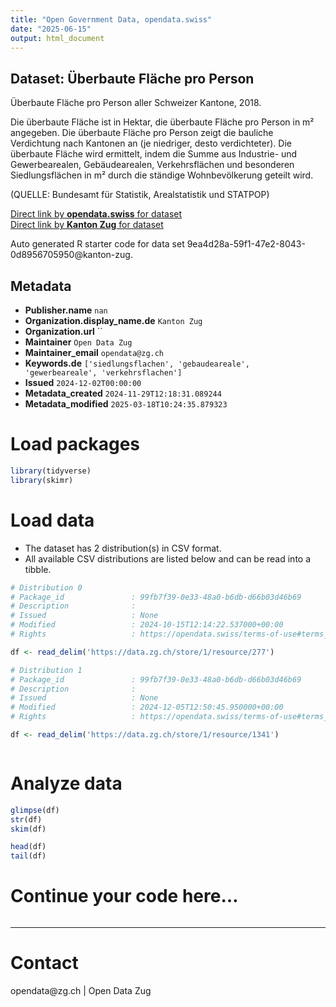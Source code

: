 ```yaml
---
title: "Open Government Data, opendata.swiss"
date: "2025-06-15"
output: html_document
---
```


## Dataset: Überbaute Fläche pro Person

Überbaute Fläche pro Person aller Schweizer Kantone, 2018.

Die überbaute Fläche ist in Hektar, die überbaute Fläche pro Person in m² angegeben. Die überbaute Fläche pro Person zeigt die bauliche Verdichtung nach Kantonen an (je niedriger, desto verdichteter). Die überbaute Fläche wird ermittelt, indem die Summe aus Industrie- und Gewerbearealen, Gebäudearealen, Verkehrsflächen und besonderen Siedlungsflächen in m² durch die ständige Wohnbevölkerung geteilt wird.

(QUELLE: Bundesamt für Statistik, Arealstatistik und STATPOP)

[Direct link by **opendata.swiss** for dataset](https://opendata.swiss/de/dataset/uberbaute-flache-pro-person)<br>
[Direct link by **Kanton Zug** for dataset](https://www.zg.ch/behoerden/gesundheitsdirektion/statistikfachstelle/themen/raum-und-umwelt/raum)

Auto generated R starter code for data set 9ea4d28a-59f1-47e2-8043-0d8956705950@kanton-zug.

## Metadata

- **Publisher.name** `nan`
- **Organization.display_name.de** `Kanton Zug`
- **Organization.url** ``
- **Maintainer** `Open Data Zug`
- **Maintainer_email** `opendata@zg.ch`
- **Keywords.de** `['siedlungsflachen', 'gebaudeareale', 'gewerbeareale', 'verkehrsflachen']`
- **Issued** `2024-12-02T00:00:00`
- **Metadata_created** `2024-11-29T12:18:31.089244`
- **Metadata_modified** `2025-03-18T10:24:35.879323`


# Load packages

```r

library(tidyverse)
library(skimr)

```

# Load data

-   The dataset has 2 distribution(s) in CSV format.
-   All available CSV distributions are listed below and can be read into a tibble.

```r

# Distribution 0
# Package_id               : 99fb7f39-0e33-48a0-b6db-d66b03d46b69
# Description              : 
# Issued                   : None
# Modified                 : 2024-10-15T12:14:22.537000+00:00
# Rights                   : https://opendata.swiss/terms-of-use#terms_by

df <- read_delim('https://data.zg.ch/store/1/resource/277')

# Distribution 1
# Package_id               : 99fb7f39-0e33-48a0-b6db-d66b03d46b69
# Description              : 
# Issued                   : None
# Modified                 : 2024-12-05T12:50:45.950000+00:00
# Rights                   : https://opendata.swiss/terms-of-use#terms_by

df <- read_delim('https://data.zg.ch/store/1/resource/1341')



```

# Analyze data

```r

glimpse(df)
str(df)
skim(df)

head(df)
tail(df)

```

# Continue your code here...

```r

```

------------------------------------------------------------------------

# Contact

opendata@zg.ch | Open Data Zug
